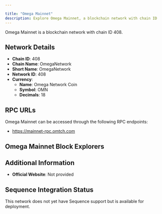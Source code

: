 ```yaml
---

title: "Omega Mainnet"
description: Explore Omega Mainnet, a blockchain network with chain ID 408. Learn about its native currency, Omega Network Coin, and how to interact with the network.
---
```




Omega Mainnet is a blockchain network with chain ID 408.

## Network Details

- **Chain ID**: 408
- **Chain Name**: OmegaNetwork
- **Short Name**: OmegaNetwork
- **Network ID**: 408
- **Currency**: 
  - **Name**: Omega Network Coin
  - **Symbol**: OMN
  - **Decimals**: 18

## RPC URLs

Omega Mainnet can be accessed through the following RPC endpoints:

- https://mainnet-rpc.omtch.com

## Omega Mainnet Block Explorers



## Additional Information

- **Official Website**: Not provided

## Sequence Integration Status

This network does not yet have Sequence support but is available for deployment.
